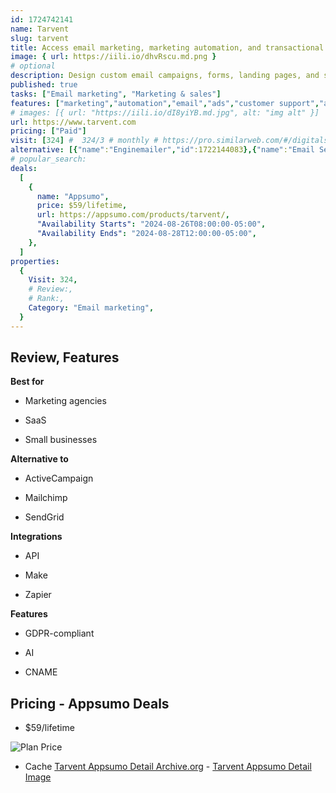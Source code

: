 ```yaml
---
id: 1724742141
name: Tarvent 
slug: tarvent
title: Access email marketing, marketing automation, and transactional email tools with this all-in-one platform
image: { url: https://iili.io/dhvRscu.md.png }
# optional
description: Design custom email campaigns, forms, landing pages, and surveys with a drag-and-drop editorEasily build complex email automations using a drag-and-drop automation builder
published: true
tasks: ["Email marketing", "Marketing & sales"]
features: ["marketing","automation","email","ads","customer support","analytics","collaboration","api"]
# images: [{ url: "https://iili.io/dI8yiYB.md.jpg", alt: "img alt" }]
url: https://www.tarvent.com
pricing: ["Paid"]
visit: [324] #  324/3 # monthly # https://pro.similarweb.com/#/digitalsuite/websiteanalysis/home
alternative: [{"name":"Enginemailer","id":1722144083},{"name":"Email Sequences","id":1723482086}]
# popular_search:
deals:
  [
    {
      name: "Appsumo",
      price: $59/lifetime,
      url: https://appsumo.com/products/tarvent/,
      "Availability Starts": "2024-08-26T08:00:00-05:00",
      "Availability Ends": "2024-08-28T12:00:00-05:00",
    },
  ]
properties:
  {
    Visit: 324,
    # Review:,
    # Rank:,
    Category: "Email marketing",
  }
---
```


## Review, Features

 

**Best for**

- Marketing agencies

- SaaS

- Small businesses

**Alternative to**

- ActiveCampaign

- Mailchimp

- SendGrid

**Integrations**

- API

- Make

- Zapier

**Features**

- GDPR-compliant

- AI

- CNAME

## Pricing - Appsumo Deals

- $59/lifetime

<Img src="https://iili.io/dhiLWS1.png" alt="Plan Price" />

- Cache [Tarvent  Appsumo Detail Archive.org](https://web.archive.org/web/*/https://appsumo.com/products/tarvent/) - [Tarvent  Appsumo Detail Image](https://iili.io/dhiQJDb.png)

